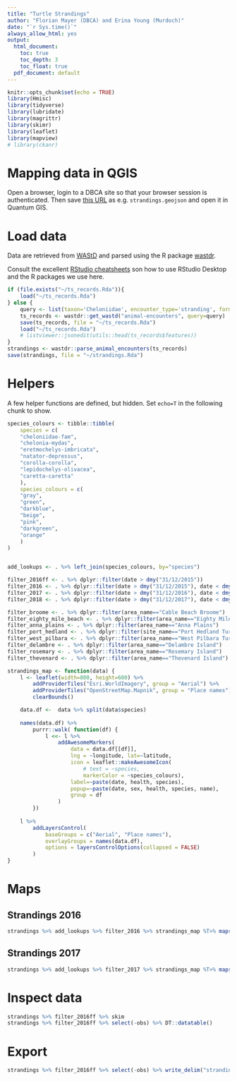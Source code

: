 ```yaml
---
title: "Turtle Strandings"
author: "Florian Mayer (DBCA) and Erina Young (Murdoch)"
date: "`r Sys.time()`"
always_allow_html: yes
output:
  html_document:
    toc: true
    toc_depth: 3
    toc_float: true
  pdf_document: default
---
```


```r
knitr::opts_chunk$set(echo = TRUE)
library(Hmisc)
library(tidyverse)
library(lubridate)
library(magrittr)
library(skimr)
library(leaflet)
library(mapview)
# library(ckanr)
```

# Mapping data in QGIS
Open a browser, login to a DBCA site so that your browser session is authenticated.
Then save [this URL](https://strandings.dpaw.wa.gov.au/api/1/animal-encounters/?encounter_type=stranding&taxon=Cheloniidae&format=json)
as e.g. `strandings.geojson` and open it in Quantum GIS.

# Load data
Data are retrieved from [WAStD](https://strandings.dpaw.wa.gov.au/) and parsed
using the R package [wastdr](https://parksandwildlife.github.io/wastdr/).

Consult the excellent [RStudio cheatsheets](https://www.rstudio.com/resources/cheatsheets/) 
son how to use RStudio Desktop and the R packages we use here.

```r
if (file.exists("~/ts_records.Rda")){
    load("~/ts_records.Rda")
} else {
    query <- list(taxon='Cheloniidae', encounter_type='stranding', format='json')
    ts_records <- wastdr::get_wastd("animal-encounters", query=query)
    save(ts_records, file = "~/ts_records.Rda")
    load("~/ts_records.Rda")
    # listviewer::jsonedit(utils::head(ts_records$features))
}
strandings <- wastdr::parse_animal_encounters(ts_records)
save(strandings, file = "~/strandings.Rda")
```

# Helpers
A few helper functions are defined, but hidden. 
Set `echo=T` in the following chunk to show.

```r
species_colours <- tibble::tibble(
    species = c(
    "cheloniidae-fam",
    "chelonia-mydas",
    "eretmochelys-imbricata",
    "natator-depressus",
    "corolla-corolla",
    "lepidochelys-olivacea",
    "caretta-caretta"    
    ),
    species_colours = c(
    "gray",
    "green",
    "darkblue",
    "beige",
    "pink",
    "darkgreen",
    "orange"
    )
)


add_lookups <- . %>% left_join(species_colours, by="species")

filter_2016ff <- . %>% dplyr::filter(date > dmy("31/12/2015"))
filter_2016 <- . %>% dplyr::filter(date > dmy("31/12/2015"), date < dmy("01/01/2017"))
filter_2017 <- . %>% dplyr::filter(date > dmy("31/12/2016"), date < dmy("01/01/2018"))
filter_2018 <- . %>% dplyr::filter(date > dmy("31/12/2017"), date < dmy("01/01/2019"))

filter_broome <- . %>% dplyr::filter(area_name=="Cable Beach Broome")
filter_eighty_mile_beach <- . %>% dplyr::filter(area_name=="Eighty Mile Beach Caravan Park")
filter_anna_plains <- . %>% dplyr::filter(area_name=="Anna Plains")
filter_port_hedland <- . %>% dplyr::filter(site_name=="Port Hedland Turtle Nesting Beaches")
filter_west_pilbara <- . %>% dplyr::filter(area_name=="West Pilbara Turtle Program beaches Wickam")
filter_delambre <- . %>% dplyr::filter(area_name=="Delambre Island")
filter_rosemary <- . %>% dplyr::filter(area_name=="Rosemary Island")
filter_thevenard <- . %>% dplyr::filter(area_name=="Thevenard Island")

strandings_map <- function(data) {
    l <- leaflet(width=800, height=600) %>% 
        addProviderTiles("Esri.WorldImagery", group = "Aerial") %>%
        addProviderTiles("OpenStreetMap.Mapnik", group = "Place names") %>%
        clearBounds()

    data.df <-  data %>% split(data$species)
    
    names(data.df) %>%
        purrr::walk( function(df) {
            l <<- l %>%
                addAwesomeMarkers(
                    data = data.df[[df]],
                    lng = ~longitude, lat=~latitude,
                    icon = leaflet::makeAwesomeIcon(
                        # text = ~species,
                        markerColor = ~species_colours),
                    label=~paste(date, health, species),
                    popup=~paste(date, sex, health, species, name),
                    group = df
                )
        })
    
    l %>%
        addLayersControl(
            baseGroups = c("Aerial", "Place names"),
            overlayGroups = names(data.df),
            options = layersControlOptions(collapsed = FALSE)
        )
}
```

# Maps

## Strandings 2016

```r
strandings %>% add_lookups %>% filter_2016 %>% strandings_map %T>% mapshot(., file = "strandings_2016.png")
```

## Strandings 2017

```r
strandings %>% add_lookups %>% filter_2017 %>% strandings_map %T>% mapshot(., file = "strandings_2017.png")
```

# Inspect data

```r
strandings %>% filter_2016ff %>% skim
strandings %>% filter_2016ff %>% select(-obs) %>% DT::datatable()
```

# Export
```r
strandings %>% filter_2016ff %>% select(-obs) %>% write_delim("strandings.csv", delim = ",")
```
